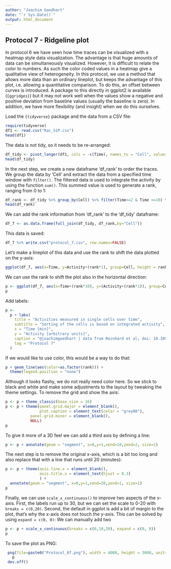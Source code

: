 ```yaml
---
author: "Joachim Goedhart"
date: "`r Sys.Date()`"
output: html_document
---
```


## Protocol 7 - Ridgeline plot {#protocol-7}

 In protocol 6 we have seen how time traces can be visualized with a heatmap style data visualization.
 The advantage is that huge amounts of data can be simultaneously visualized. However, it is difficult to relate the color to numbers.
 As such the color coded values in a heatmap give a qualitative view of heterogeneity.
 In this protocol, we use a method that allows more data than an ordinary lineplot, but keeps the advantage of this plot, i.e. allowing a quantitative comparison.
 To do this, an offset between curves is introduced. A package to this directly in ggplot2 is available (`{ggridges}`) but it may not work well when the values show a negative and positive deviation from baseline values (usually the baseline is zero).
 In addition, we have more flexibility (and insight) when we do this ourselves.
 
 Load the `{tidyverse}` package and the data from a CSV file:

```r
require(tidyverse)
df1 <- read.csv("Rac_S1P.csv")
head(df1)
```

The data is not tidy, so it needs to be re-arranged:

```r
df_tidy <- pivot_longer(df1, cols = -c(Time), names_to = "Cell", values_to = "Activity")
head(df_tidy)
```

In the next step, we create a new dataframe 'df_rank' to order the traces. We group the data by 'Cell' and extract the data from a specified time window with `filter()`. The filtered data is used to integrate the activity by using the function `sum()`. This summed value is used to generate a rank, ranging from 0 to 1:

```r
df_rank <- df_tidy %>% group_by(Cell) %>% filter(Time>=2 & Time <=10) %>% summarise(amplitude=sum(Activity)) %>% mutate(rank=percent_rank(amplitude))
head(df_rank)
```

We can add the rank information from 'df_rank' to the 'df_tidy' dataframe:

```r
df_7 <- as.data.frame(full_join(df_tidy, df_rank,by="Cell"))
```


This data is saved:
```r
df_7 %>% write.csv("protocol_7.csv", row.names=FALSE)
```

Let's make a lineplot of this data and use the rank to shift the data plotted on the y-axis:

```r
ggplot(df_7, aes(x=Time, y=Activity+(rank*1), group=Cell, height = rank)) + geom_line(alpha=0.5, size=0.5)
```

We can use the rank to shift the plot also in the horizontal direction:

```r
p <- ggplot(df_7, aes(x=Time+(rank*10), y=(Activity+(rank*1)), group=Cell)) + geom_line(alpha=0.5, size=0.5)
p
```

Add labels:

```r
p <-
  p + labs(
    title = "Activities measured in single cells over time",
    subtitle = "Sorting of the cells is based on integrated activity",
    x = "Time [min]",
    y = "Activity [arbitrary units]",
    caption = "@joachimgoedhart | data from Reinhard et al; doi: 10.1091/mbc.E17-03-0136",
    tag = "Protocol 7"
  )
```

If we would like to use color, this would be a way to do that:
```r
p + geom_line(aes(color=as.factor(rank))) +
  theme(legend.position = "none")
```

Although it looks flashy, we do not really need color here. So we stick to black and white and make some adjustments to the layout by tweaking the theme settings. To remove the grid and show the axis:

```r
p <- p + theme_classic(base_size = 16)
p <- p + theme(panel.grid.major = element_blank(),
               plot.caption = element_text(color = "grey80"),
           panel.grid.minor = element_blank(),
           NULL)
p
```

To give it more of a 3D feel we can add a third axis by defining a line:

```r
p <- p + annotate(geom = "segment", x=0,y=1,xend=10,yend=2, size=1)
```

The next step is to remove the original x-axis, which is a bit too long and also replace that with a line that runs until 20 (minutes):

```r
p <- p + theme(axis.line.x = element_blank(),
               axis.title.x = element_text(hjust = 0.3)
               ) +
  annotate(geom = "segment", x=0,y=1,xend=20,yend=1, size=1)
p
```

Finally, we can use `scale_x_continuous()` to improve two aspects of the x-axis. First, the labels run up to 30, but we can set the scale to 0-20 with `breaks = c(0,20)`. Second, the default in ggplot is add a bit of margin to the plot, that's why the x-axis does not touch the y-axis. This can be solved by using `expand = c(0, 0)`:
We can manually add two 

```r
p <- p + scale_x_continuous(breaks = c(0,10,20), expand = c(0, 0))
p
```


To save the plot as PNG:

```r
 png(file=paste0("Protocol_07.png"), width = 4000, height = 3000, units = "px", res = 400)
   p
 dev.off()
```

